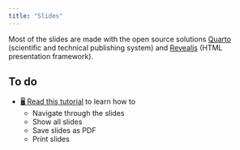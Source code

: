 ```yaml
---
title: "Slides"
---
```


Most of the slides are made with the open source solutions [Quarto](https://quarto.org/) (scientific and technical publishing system) and [Revealjs](https://revealjs.com/) (HTML presentation framework).

::: {.callout-important}
## To do

- [🖥️ Read this tutorial](/slides/slides.qmd) to learn how to
  - Navigate through the slides
  - Show all slides
  - Save slides as PDF
  - Print slides

:::

